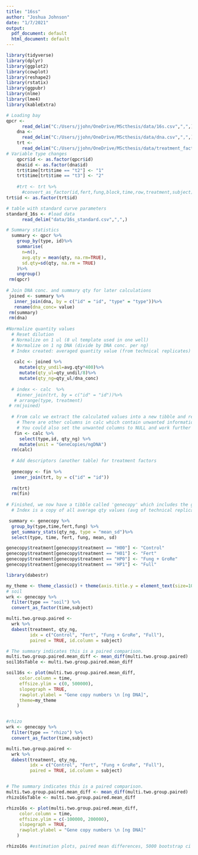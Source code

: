 ```yaml
---
title: "16ss"
author: "Joshua Johnson"
date: "1/7/2021"
output:
  pdf_document: default
  html_document: default
---
```


<!-- Packages -->

```r
library(tidyverse)
library(dplyr)
library(ggplot2)
library(cowplot)
library(reshape2)
library(rstatix)
library(ggpubr)
library(nlme)
library(lme4)
library(kableExtra)
```

<!-- Data load -->
```r
# Loading bay
qpcr <- 
      read_delim("C:/Users/jjohn/OneDrive/MScthesis/data/16s.csv",",",) #gene copy numbers from qpcr instrument
    dna <- 
      read_delim("C:/Users/jjohn/OneDrive/MScthesis/data/dna.csv",",",) # dna concentration of samples
    trt <-
      read_delim("C:/Users/jjohn/OneDrive/MScthesis/data/treatment_factors.csv",",",) #treatment index
# Variable type changes 
    qpcr$id <- as.factor(qpcr$id)
    dna$id <- as.factor(dna$id)
    trt$time[trt$time == "t2"] <- "1"
    trt$time[trt$time == "t3"] <- "2"
    
    #trt <- trt %>%
      #convert_as_factor(id,fert,fung,block,time,row,treatment,subject) # easier when more than one needs to change
trt$id <- as.factor(trt$id)

# table with standard curve parameters
standard_16s <- #load data
      read_delim("data/16s_standard.csv",",",)

```    
    
<!-- Data mangling -->
```r
# Summary statistics
  summary <- qpcr %>%
    group_by(type, id)%>%                                    
    summarise(
      n=n(),
      avg.qty = mean(qty, na.rm=TRUE),
      sd.qty=sd(qty, na.rm = TRUE) 
    )%>% 
    ungroup()
 rm(qpcr)
 
# Join DNA conc. and summary qty for later calculations  
 joined <- summary %>% 
   inner_join(dna, by = c("id" = "id", "type" = "type"))%>% 
   rename(dna_conc= value)
 rm(summary)
 rm(dna)
 
#Normalize quantity values
  # Reset dilution
  # Normalize on 1 ul (8 ul template used in one well)
  # Normalize on 1 ng DNA (divide by DNA conc. per ng)
  # Index created: averaged quantity value (from technical replicates) for each replicate
 
   calc <- joined %>%
     mutate(qty_undil=avg.qty*400)%>% 
     mutate(qty_ul=qty_undil/8)%>% 
     mutate(qty_ng=qty_ul/dna_conc)
   
  # index <- calc  %>% 
    #inner_join(trt, by = c("id" = "id"))%>%
   # arrange(type, treatment)
 # rm(joined)
   
  # From calc we extract the calculated values into a new tibble and remove calc 
    # There are other columns in calc which contain unwanted information, hence the new tibble
    # You could also set the unwanted columns to NULL and work further with calc 
   fin <- calc %>% 
     select(type,id, qty_ng) %>% 
     mutate(unit = "GeneCopies/ngDNA")
  rm(calc)
  
  # Add descriptors (another table) for treatment factors
  
  genecopy <- fin %>% 
   inner_join(trt, by = c("id" = "id"))
  
  rm(trt)
  rm(fin)
  
# Finished, we now have a tibble called 'genecopy' which includes the gene copy numbers per ng DNA
  # Index is a copy of all average qty values (avg of technical replicates) for each replicate and is normalized on ng DNA
```

<!-- Summary Statistics -->

```r
 summary <- genecopy %>%
  group_by(type,time,fert,fung) %>%
  get_summary_stats(qty_ng, type = "mean_sd")%>%
  select(type, time, fert, fung, mean, sd)

genecopy$treatment[genecopy$treatment == "H00"] <- "Control"
genecopy$treatment[genecopy$treatment == "H01"] <- "Fert"
genecopy$treatment[genecopy$treatment == "HP0"] <- "Fung + GroRe"
genecopy$treatment[genecopy$treatment == "HP1"] <- "Full"


```


```r
library(dabestr)

my_theme <- theme_classic() + theme(axis.title.y = element_text(size=10))
# soil
wrk <- genecopy %>%
  filter(type == "soil") %>%
  convert_as_factor(time,subject)

multi.two.group.paired <- 
  wrk %>%
  dabest(treatment, qty_ng, 
         idx = c("Control", "Fert", "Fung + GroRe", "Full"),
         paired = TRUE, id.column = subject)

# The summary indicates this is a paired comparison. 
multi.two.group.paired.mean_diff <- mean_diff(multi.two.group.paired)
soil16sTable <- multi.two.group.paired.mean_diff

soil16s <- plot(multi.two.group.paired.mean_diff, 
     color.column = time,
     effsize.ylim = c(0, 500000),
     slopegraph = TRUE,
     rawplot.ylabel = "Gene copy numbers \n [ng DNA]",
     theme=my_theme
    )


#rhizo
wrk <- genecopy %>%
  filter(type == "rhizo") %>%
  convert_as_factor(time,subject)

multi.two.group.paired <- 
  wrk %>%
  dabest(treatment, qty_ng, 
         idx = c("Control", "Fert", "Fung + GroRe", "Full"),
         paired = TRUE, id.column = subject)


# The summary indicates this is a paired comparison. 
multi.two.group.paired.mean_diff <- mean_diff(multi.two.group.paired)
rhizo16sTable <- multi.two.group.paired.mean_diff

rhizo16s <- plot(multi.two.group.paired.mean_diff, 
     color.column = time,
     effsize.ylim = c(-100000, 200000),
     slopegraph = TRUE,
     rawplot.ylabel = "Gene copy numbers \n [ng DNA]"
    )
```

```r
rhizo16s #estimation plots, paired mean differences, 5000 bootstrap ci 
```
